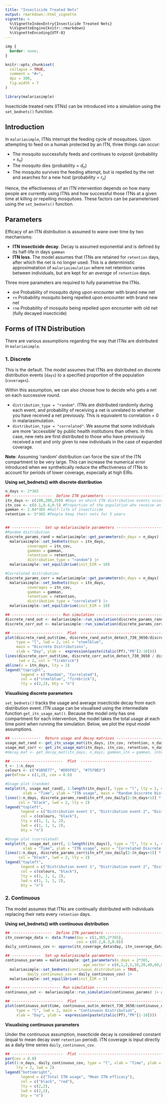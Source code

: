 ```yaml
---
title: "Insecticide Treated Nets"
output: rmarkdown::html_vignette
vignette: >
  %\VignetteIndexEntry{Insecticide Treated Nets}
  %\VignetteEngine{knitr::rmarkdown}
  %\VignetteEncoding{UTF-8}
---
```


```css
img {
  border: none;
}
```

```r
knitr::opts_chunk$set(
  collapse = TRUE,
  comment = "#>",
  dpi = 300,
  fig.width = 7
)
```

```r
library(malariasimple)
```

Insecticide treated nets (ITNs) can be introduced into a simulation using the `set_bednets()` function. 

## Introduction
In `malariasimple`, ITNs interrupt the feeding cycle of mosquitoes. Upon attempting to feed on a human protected by an ITN, three things can occur:

- The mosquito successfully feeds and continues to oviposit (probability = $s_{n}$)
- The mosquito dies (probability = $d_{n}$)
- The mosquito survives the feeding attempt, but is repelled by the net and searches for a new host (probability = $r_{n}$)

Hence, the effectiveness of an ITN intervention depends on how many people are currently using ITNs and how successful those ITNs at a given time at killing or repelling mosquitoes. These factors can be parameterised using the `set_bednets()` function.

## Parameters
Efficacy of an ITN distribution is assumed to wane over time by two mechanisms: 

- **ITN insecticide decay**. Decay is assumed exponential and is defined by its half-life in days `gamman` 
- **ITN loss**. The model assumes that ITNs are retained for `retention` days, after which the net is no longer used. This is a deterministic approximatation of `malariasimulation` where net retention varies between individuals, but are kept for an *average* of `retention` days. 

Three more parameters are required to fully parametrise the ITNs.

- `dn0` Probability of mosquito dying upon encounter with brand new net
- `rn` Probability mosquito being repelled upon encounter with brand new net
- `rnm` Probability of mosquito being repelled upon encounter with old net (fully decayed insecticide)


## Forms of ITN Distribution
There are various assumptions regarding the way that ITNs are distributed in `malariasimple`. 

### 1. Discrete

This is the default. The model assumes that ITNs are distributed on discrete distribution events (`days`) to a specified proportion of the population (`coverages`).

Within this assumption, we can also choose how to decide who gets a net on each successive round.

- `distribution_type = "random"`. ITNs are distributed randomly during each event, and probability of receiving a net is unrelated to whether you have received a net previously. This is equivalent to correlation = 0 in malariasimulation.
- `distribution_type = "correlated"`. We assume that some individuals are more 'accessible' by public health institutions than others. In this case, new nets are first distributed to those who have previously received a net and only given to new individuals in the case of expanded coverage. 

**Note**: Assuming 'random' distribution can force the size of the ITN compartment to be very large. This can increase the numerical error introduced when we synthetically reduce the effectiveness of ITNs to account for periods of lower coverage, especially at high EIRs. 

**Using set_bednets() with discrete distribution**

```r
n_days <- 2*365
## ------------------  Define ITN parameters --------------------------
itn_days <- c(100,200,350) #Days on which ITN distribution events occur
itn_cov <- c(0.1,0.4,0.5) #Proportion of the population who receive an ITN on each distribution event
gamman <- 2.64*365 #Half-life of insecticide
retention <- 5*365 #People keep their nets for 5 years


## -------------  Set up malariasimple parameters ----------------------
#Random distribution
discrete_params_rand = malariasimple::get_parameters(n_days = n_days) |>
  malariasimple::set_bednets(days = itn_days,
          coverages = itn_cov,
          gamman = gamman,
          retention = retention,
          distribution_type = "random") |>
  malariasimple::set_equilibrium(init_EIR = 10)

#Correlated distribution
discrete_params_corr = malariasimple::get_parameters(n_days = n_days) |>
  malariasimple::set_bednets(days = itn_days,
          coverages = itn_cov,
          gamman = gamman,
          retention = retention,
          distribution_type = "correlated") |>
  malariasimple::set_equilibrium(init_EIR = 10)

## ---------------------- Run simulation ------------------------------
discrete_rand_out <- malariasimple::run_simulation(discrete_params_rand) |> as.data.frame()
discrete_corr_out <- malariasimple::run_simulation(discrete_params_corr) |> as.data.frame()

## -----------------------  Plot  -------------------------------------
plot(discrete_rand_out$time, discrete_rand_out$n_detect_730_3650/discrete_rand_out$n_730_3650,
     type = "l", lwd = 2, col = "steelblue", 
     main = "Discrete Distributions",
     xlab = "Day", ylab =  expression(paste(italic(Pf),"PR"[2-10])))
lines(discrete_corr_out$time, discrete_corr_out$n_detect_730_3650 / discrete_corr_out$n_730_3650,
      lwd = 2, col = "firebrick")
abline(v = itn_days, lty = 2)
legend("topright", 
       legend = c("Random", "Correlated"), 
       col = c("steelblue", "firebrick"),
       lty = c(2,2), bty = "n")


```
**Visualising discrete parameters**

`set_bednets()` tracks the usage and average insecticide decay from each distribution event. ITN usage can be visualised using the intermediate function `get_itn_usage_mat()`. Because the model only has one compartment for each intervention, the model takes the total usage at each time point when running the simulation. Below, we plot the input model assumptions.  

```r
## -------------  Return usage and decay matrices ----------------------
usage_mat_rand <- get_itn_usage_mat(itn_days, itn_cov, retention, n_days, distribution_type = "random")
usage_mat_corr <- get_itn_usage_mat(itn_days, itn_cov, retention, n_days, distribution_type = "correlated")
#decay_mat <- get_decay_mat(itn_days, n_days, gamman_itn = gamman, intervention = "ITN")

## -----------------------  Plot  --------------------------------
t <- 1:n_days
colours <- c("#1B9E77", "#D95F02", "#7570B3")
par(mfrow = c(1,2), cex = 0.6) 

#Usage plot (random)
matplot(t, usage_mat_rand[, 1:length(itn_days)], type = "l", lty = 1, col = colours, ylim = c(0,1),
        xlab = "Time", ylab = "ITN usage", main = "Random Discrete Distribution")
lines(1:n_days, discrete_params_rand$itn_eff_cov_daily[2:(n_days+1)] * discrete_params_rand$max_itn_cov,
      col = "black", lwd = 2, lty = 2)
legend("topleft",
       legend = c("Distribution event 1", "Distribution event 2", "Distribution event 3", "Total ITN usage"),
       col = c(colours, "black"),
       lty = c(1, 1, 1, 2),
       lwd = c(1, 1, 1, 2),
       bty = "n") 

#Usage plot (correlated)
matplot(t, usage_mat_corr[, 1:length(itn_days)], type = "l", lty = 1, col = colours, ylim = c(0,1),
        xlab = "Time", ylab = "ITN usage", main = "Correlated Discrete Distribution")
lines(1:n_days, discrete_params_corr$itn_eff_cov_daily[2:(n_days+1)] * discrete_params_corr$max_itn_cov,
      col = "black", lwd = 2, lty = 2)
legend("topleft",
       legend = c("Distribution event 1", "Distribution event 2", "Distribution event 3", "Total ITN usage"),
       col = c(colours, "black"),
       lty = c(1, 1, 1, 2),
       lwd = c(1, 1, 1, 2),
       bty = "n") 

```

### 2. Continuous

The model assumes that ITNs are continually distributed with individuals replacing their nets every `retention` days. 

**Using set_bednets() with continuous distribution**
```r
## ------------------  Define ITN parameters --------------------------
itn_coverage_data <- data.frame(day = c(1,365,2*365),
                                cov = c(0.2,0.3,0.8))
daily_continuous_cov <- approx(itn_coverage_data$day, itn_coverage_data$cov, xout = 1:n_days)$y

## -------------  Set up malariasimple parameters ----------------------
continuous_params = malariasimple::get_parameters(n_days = 2*365,
                                   age_vector = c(0,1,2,5,10,20,40,60,80)*365) |>
  malariasimple::set_bednets(continuous_distribution = TRUE,
          daily_continuous_cov = daily_continuous_cov) |>
  malariasimple::set_equilibrium(init_EIR = 5)

## ---------------------- Run simulation ------------------------------
continuous_out <- malariasimple::run_simulation(continuous_params) |> as.data.frame()

## -----------------------  Plot  -------------------------------------
plot(continuous_out$time, continuous_out$n_detect_730_3650/continuous_out$n_730_3650,
     type = "l", lwd = 2, main = "Continuous Distribution",
     xlab = "Day", ylab =  expression(paste(italic(Pf),"PR"[2-10])))
```

**Visualising continuous parameters**

Under the continuous assumption, insecticide decay is considered constant (equal to mean decay over `retention` period). ITN coverage is input directly as a daily time series `daily_continuous_cov`.

```r
## -----------------------  Plot --------------------------------------
par(cex = 0.8)
plot(1:n_days, daily_continuous_cov, type = "l", xlab = "Time", ylab = "", ylim = c(0,1),
     lty = 2, lwd = 2)
legend("bottomright",
       legend = c("Total ITN usage", "Mean ITN efficacy"),
       col = c("black", "red"),
       lty = c(2,2),
       lwd = c(2,2),
       bty = "n") 
```






